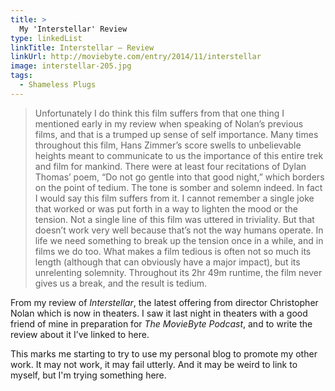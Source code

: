 ```yaml
---
title: >
  My 'Interstellar' Review
type: linkedList
linkTitle: Interstellar — Review
linkUrl: http://moviebyte.com/entry/2014/11/interstellar
image: interstellar-205.jpg
tags:
  - Shameless Plugs
---
```


> Unfortunately I do think this film suffers from that one thing I mentioned early in my review when speaking of Nolan’s previous films, and that is a trumped up sense of self importance. Many times throughout this film, Hans Zimmer’s score swells to unbelievable heights meant to communicate to us the importance of this entire trek and film for mankind. There were at least four recitations of Dylan Thomas’ poem, “Do not go gentle into that good night,” which borders on the point of tedium. The tone is somber and solemn indeed. In fact I would say this film suffers from it. I cannot remember a single joke that worked or was put forth in a way to lighten the mood or the tension. Not a single line of this film was uttered in triviality. But that doesn’t work very well because that’s not the way humans operate. In life we need something to break up the tension once in a while, and in films we do too. What makes a film tedious is often not so much its length (although that can obviously have a major impact), but its unrelenting solemnity. Throughout its 2hr 49m runtime, the film never gives us a break, and the result is tedium.

From my review of _Interstellar_, the latest offering from director Christopher Nolan which is now in theaters. I saw it last night in theaters with a good friend of mine in preparation for _The MovieByte Podcast_, and to write the review about it I’ve linked to here.

This marks me starting to try to use my personal blog to promote my other work. It may not work, it may fail utterly. And it may be weird to link to myself, but I'm trying something here.
